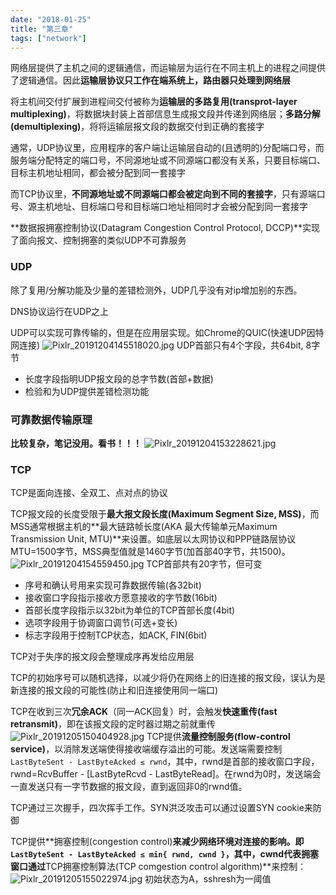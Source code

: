 ```yaml
---
date: "2018-01-25"
title: "第三章"
tags: ["network"]
---
```


网络层提供了主机之间的逻辑通信，而运输层为运行在不同主机上的进程之间提供了逻辑通信。因此**运输层协议只工作在端系统上，路由器只处理到网络层**

将主机间交付扩展到进程间交付被称为**运输层的多路复用(transprot-layer multiplexing)**，将数据块封装上首部信息生成报文段并传递到网络层；**多路分解(demultiplexing)**，将将运输层报文段的数据交付到正确的套接字

通常，UDP协议里，应用程序的客户端让运输层自动的(且透明的)分配端口号，而服务端分配特定的端口号，不同源地址或不同源端口都没有关系，只要目标端口、目标主机地址相同，都会被分配到同一套接字

而TCP协议里，**不同源地址或不同源端口都会被定向到不同的套接字**，只有源端口号、源主机地址、目标端口号和目标端口地址相同时才会被分配到同一套接字

**数据报拥塞控制协议(Datagram Congestion Control Protocol, DCCP)**实现了面向报文、控制拥塞的类似UDP不可靠服务
### UDP
除了复用/分解功能及少量的差错检测外，UDP几乎没有对ip增加别的东西。

DNS协议运行在UDP之上

UDP可以实现可靠传输的，但是在应用层实现。如Chrome的QUIC(快速UDP因特网连接)
![Pixlr_20191204145518020.jpg](../../images/network/1575441776607_3ef694d94dad47d25285c519271c198a.jpg)
UDP首部只有4个字段，共64bit, 8字节

- 长度字段指明UDP报文段的总字节数(首部+数据)
- 检验和为UDP提供差错检测功能
### 可靠数据传输原理
**比较复杂，笔记没用。看书！！！**
![Pixlr_20191204153228621.jpg](../../images/network/1575441776645_78cf8ef99e037a27ef79ee443bdcc062.jpg)
### TCP
TCP是面向连接、全双工、点对点的协议

TCP报文段的长度受限于**最大报文段长度(Maximum Segment Size, MSS)**，而MSS通常根据主机的**最大链路帧长度(AKA 最大传输单元Maximum Transmission Unit, MTU)**来设置。如底层以太网协议和PPP链路层协议MTU=1500字节，MSS典型值就是1460字节(加首部40字节，共1500)。
![Pixlr_20191204154559450.jpg](../../images/network/1575441776711_7ebfd6c99369369cba4870f48f2cca9e.jpg)
TCP首部共有20字节，但可变

- 序号和确认号用来实现可靠数据传输(各32bit)
- 接收窗口字段指示接收方愿意接收的字节数(16bit)
- 首部长度字段指示以32bit为单位的TCP首部长度(4bit)
- 选项字段用于协调窗口调节(可选+变长)
- 标志字段用于控制TCP状态，如ACK, FIN(6bit)

TCP对于失序的报文段会整理成序再发给应用层

TCP的初始序号可以随机选择，以减少将仍在网络上的旧连接的报文段，误认为是新连接的报文段的可能性(防止和旧连接使用同一端口)

TCP在收到三次**冗余ACK**（同一ACK回复）时，会触发**快速重传(fast retransmit)**，即在该报文段的定时器过期之前就重传
![Pixlr_20191205150404928.jpg](../../images/network/1575525956236_0db0731c463c867b779a419240934438.jpg)
TCP提供**流量控制服务(flow-control service)**，以消除发送端使得接收端缓存溢出的可能。发送端需要控制`LastByteSent - LastByteAcked ≤ rwnd`，其中，rwnd是首部的接收窗口字段，rwnd=RcvBuffer - [LastByteRcvd - LastByteRead]。在rwnd为0时，发送端会一直发送只有一字节数据的报文段，直到返回非0的rwnd值。

TCP通过三次握手，四次挥手工作。SYN洪泛攻击可以通过设置SYN cookie来防御

TCP提供**拥塞控制(congestion control)**来减少网络环境对连接的影响。即`LastByteSent - LastByteAcked ≤ min{ rwnd, cwnd }`，其中，cwnd代表拥塞窗口通过**TCP拥塞控制算法(TCP comgestion control algorithm)**来控制：
![Pixlr_20191205155022974.jpg](../../images/network/1575525956458_1b62068669b4f9f88c832141ec0ce968.jpg)
初始状态为A，sshresh为一阈值